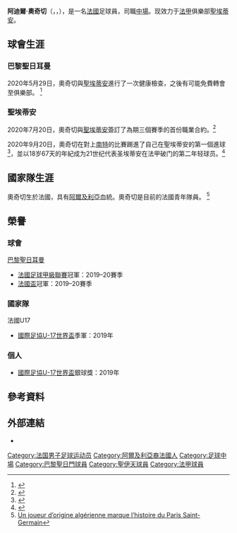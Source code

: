 {{noteTA
|G1=Football
|G2=uefa
|1=zh-cn:阿迪勒;zh-hk:阿迪爾;zh-tw:阿迪爾;
|2=zh-cn:奥希什;zh-hk:奧基捷;zh-tw:奧奇切;
}}
{{Infobox football biography
| name                = 阿迪爾·奧奇切<br />Adil Aouchiche
| image               = 2019-07-17_SG_Dynamo_Dresden_vs._Paris_Saint-Germain_by_Sandro_Halank–157_(cropped).jpg
| caption             = 
| fullname            = Adil Aouchiche
| birth_date          = {{birth date and age|2002|7|15|df=y}}
| birth_place         = {{flagicon|FRA}} [[法國|法國]][[勒布朗梅尼勒|勒布朗梅尼勒]]
| height              = {{convert|1.81|m|ftin|0|abbr=on}}
| position            = [[中場|中場]]
| currentclub         = [[聖伊天體育會|聖埃蒂安]]
| clubnumber          = 17
| youthyears1         = 
| youthclubs1         = 米提莫里
| youthyears2         = 
| youthclubs2         = Tremblay FC
| youthyears3         = 2013–2019
| youthclubs3         = [[巴黎聖日耳曼足球俱樂部|巴黎聖日耳曼]] 
| years1              = 2019–2020
| clubs1              = [[巴黎聖日耳曼足球俱樂部|巴黎聖日耳曼]] 
| caps1               = 1
| goals1              = 0
| years2              = 2020–
| clubs2              = [[聖伊天體育會|聖埃蒂安]]
| caps2               = 54
| goals2              = 2
| nationalyears1 = 2018      | nationalteam1 = [[法國16歲以下國家足球隊|法國U16]] | nationalcaps1 = 10  | nationalgoals1 = 1
| nationalyears2 = 2018–2019 | nationalteam2 = [[法國17歲以下國家足球隊|法國U17]] | nationalcaps2 = 18  | nationalgoals2 = 14
| nationalyears3 = 2019       | nationalteam3 = [[法國18歲以下國家足球隊|法國U18]] | nationalcaps3 = 12  | nationalgoals3 = 2
| nationalyears4 = 2021–     | nationalteam4 = 法國U20 | nationalcaps4 = 4  | nationalgoals4 = 1
| medaltemplates      = 
| club-update         = 2022年1月21日
| nationalteam-update = 2021年10月10日
}}
'''阿迪爾·奧奇切'''（{{lang-fr|Adil Aouchiche}}，{{IPA-fr|adil auʃiʃ}}，{{bd|2002年|7月15日}}），是一名[[法國|法國]]足球員，司職[[中場|中場]]。现效力于[[法甲|法甲]]俱樂部[[聖伊天體育會|聖埃蒂安]]。

== 球會生涯 ==
=== 巴黎聖日耳曼 ===
2020年5月29日，奧奇切與[[聖伊天體育會|聖埃蒂安]]進行了一次健康檢查，之後有可能免費轉會至俱樂部。
<ref>{{Cite web |url=https://www.goal.com/en/news/arsenal-linked-aouchiche-saint-etienne-medical-psg/18aas2qrn4s8s1j17whw83jl55 |title=Arsenal-linked Aouchiche undergoes Saint-Etienne medical as he turns his back on PSG |access-date=2020-08-04 |archive-date=2020-12-10 |archive-url=https://web.archive.org/web/20201210043637/https://www.goal.com/en/news/arsenal-linked-aouchiche-saint-etienne-medical-psg/18aas2qrn4s8s1j17whw83jl55 |dead-url=no }}</ref>

=== 聖埃蒂安 ===
2020年7月20日，奧奇切與[[聖伊天體育會|聖埃蒂安]]簽訂了為期三個賽季的首份職業合約。<ref>{{Cite web|title=Adil Aouchiche signs for Sainté|url=https://www.ligue1.com/Articles/NEWS/2020/07/21/psg-adil-aouchiche-signs-for-sainte|date=2020-07-21|website=Ligue 1|language=en|access-date=2021-11-28|archive-date=2021-11-28|archive-url=https://web.archive.org/web/20211128122147/https://www.ligue1.com/Articles/NEWS/2020/07/21/psg-adil-aouchiche-signs-for-sainte|dead-url=no}}</ref>

2020年9月20日，奧奇切在對上[[南特足球俱乐部|南特]]的比賽踢進了自己在聖埃蒂安的第一個進球<ref>{{Cite web|title=Football. Saint-Etienne freiné à Nantes|url=https://www.letelegramme.fr/football/saint-etienne-freine-a-nantes-20-09-2020-12621601.php|date=2020-09-20|website=Le Télégramme|language=fr|access-date=2020-09-20|archive-date=2020-10-19|archive-url=https://web.archive.org/web/20201019161912/https://www.letelegramme.fr/football/saint-etienne-freine-a-nantes-20-09-2020-12621601.php|dead-url=no}}</ref>，並以18岁67天的年紀成为21世纪代表圣埃蒂安在法甲破门的第二年轻球员。<ref>{{Cite web|title=Ligue 1 : Saint-Etienne reprend la tête, Montpellier impressionne encore|url=https://www.leparisien.fr/sports/football/ligue-1-saint-etienne-reprend-la-tete-montpellier-impressionne-encore-20-09-2020-8388360.php|date=2020-09-20|website=Le Parisien|language=fr|access-date=2020-09-21|archive-date=2020-10-30|archive-url=https://web.archive.org/web/20201030021337/https://www.leparisien.fr/sports/football/ligue-1-saint-etienne-reprend-la-tete-montpellier-impressionne-encore-20-09-2020-8388360.php|dead-url=no}}</ref>

== 國家隊生涯 ==
奧奇切生於法國，具有[[阿爾及利亞|阿爾及利亞]]血統。奧奇切是目前的法國青年隊員。
<ref>[https://web.archive.org/web/20190905194325/https://www.observalgerie.com/international/france/ligue-1-adil-aouchiche-marque-histoire-psg/ Un joueur d’origine algérienne marque l’histoire du Paris Saint-Germain]</ref>

== 榮譽 ==
=== 球會 ===
;{{flagicon|FRA}} [[巴黎聖日耳曼足球俱樂部|巴黎聖日耳曼]]
* [[法國足球甲級聯賽|法國足球甲級聯賽]]冠軍：2019–20賽季
* [[法國盃|法國盃]]冠軍：2019–20賽季

=== 國家隊 ===  
;{{flagicon|FRA}} 法國U17
* [[國際足協U-17世界盃|國際足協U-17世界盃]]季軍：2019年

=== 個人 ===
* [[國際足協U-17世界盃|國際足協U-17世界盃]]銀球獎：2019年

== 參考資料 ==
{{Reflist}}

==外部連結==
*{{Soccerway}}

{{圣埃蒂安球员名单}}

{{DEFAULTSORT:Aouchiche, Adil}}
[[Category:法国男子足球运动员|Category:法国男子足球运动员]]
[[Category:阿爾及利亞裔法國人|Category:阿爾及利亞裔法國人]]
[[Category:足球中場|Category:足球中場]]
[[Category:巴黎聖日門球員|Category:巴黎聖日門球員]]
[[Category:聖伊天球員|Category:聖伊天球員]]
[[Category:法甲球員|Category:法甲球員]]